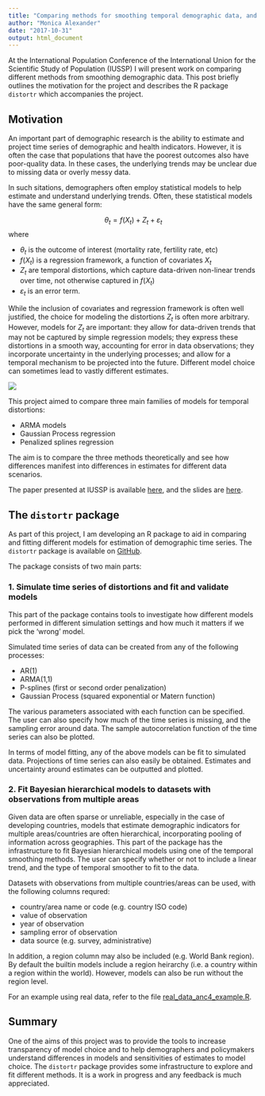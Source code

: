 ```yaml
---
title: "Comparing methods for smoothing temporal demographic data, and the distortr package"
author: "Monica Alexander"
date: "2017-10-31"
output: html_document
---
```

At the International Population Conference of the International Union for the Scientific Study of Population (IUSSP) I will present work on comparing different methods from smoothing demographic data. This post briefly outlines the motivation for the project and describes the R package `distortr` which accompanies the project. 


## Motivation
An important part of demographic research is the ability to estimate and project time series of demographic and health indicators. However, it is often the case that populations that have the poorest outcomes also have poor-quality data. In these cases, the underlying trends may be unclear due to missing data or overly messy data.

In such sitations, demographers often employ statistical models to help estimate and understand underlying trends. Often, these statistical models have the same general form:

$$
\theta_t = f(X_t) + Z_t + \varepsilon_t
$$
where

- $\theta_t$ is the outcome of interest (mortality rate, fertility rate, etc)
- $f(X_t)$ is a regression framework, a function of covariates $X_t$
- $Z_t$ are temporal distortions, which capture data-driven non-linear trends over time, not otherwise captured in $f(X_t)$
- $\varepsilon_t$ is an error term. 

While the inclusion of covariates and regression framework is often well justified, the choice for modeling the distortions $Z_t$ is often more arbitrary. However, models for $Z_t$ are important: they allow for data-driven trends that may not be captured by simple regression models; they express these distortions in a smooth way, accounting for error in data observations; they incorporate uncertainty in the underlying processes; and allow for a temporal mechanism to be projected into the future. Different model choice can sometimes lead to vastly different estimates.

<img src="/img/compbol.png">

This project aimed to compare three main families of models for temporal distortions: 

- ARMA models
- Gaussian Process regression
- Penalized splines regression

The aim is to compare the three methods theoretically and see how differences manifest into differences in estimates for different data scenarios. 

The paper presented at IUSSP is available [here](https://www.monicaalexander.com/pdf/temporal_smoothing.pdf), and the slides are [here](https://github.com/MJAlexander/distortr/blob/master/IUSSP_011117.pdf).

## The `distortr` package

As part of this project, I am developing an R package to aid in comparing and fitting different models for estimation of demographic time series. The `distortr` package is available on [GitHub](https://github.com/MJAlexander/distortr).

The package consists of two main parts:

### 1. Simulate time series of distortions and fit and validate models
This part of the package contains tools to investigate how different models performed in different simulation settings and how much it matters if we pick the 'wrong' model. 

Simulated time series of data can be created from any of the following processes:

- AR(1) 
- ARMA(1,1)
- P-splines (first or second order penalization)
- Gaussian Process (squared exponential or Matern function)

The various parameters associated with each function can be specified. The user can also specify how much of the time series is missing, and the sampling error around data. The sample autocorrelation function of the time series can also be plotted.

In terms of model fitting, any of the above models can be fit to simulated data. Projections of time series can also easily be obtained. Estimates and uncertainty around estimates can be outputted and plotted. 

### 2. Fit Bayesian hierarchical models to datasets with observations from multiple areas

Given data are often sparse or unreliable, especially in the case of developing countries, models that estimate demographic indicators for multiple areas/countries are often hierarchical, incorporating pooling of information across geographies. This part of the package has the infrastructure to fit Bayesian hierarchical models using one of the temporal smoothing methods. The user can specify whether or not to include a linear trend, and the type of temporal smoother to fit to the data. 

Datasets with observations from multiple countries/areas can be used, with the following columns requred:

- country/area name or code (e.g. country ISO code)
- value of observation
- year of observation
- sampling error of observation
- data source (e.g. survey, administrative)

In addition, a region column may also be included (e.g. World Bank region). By default the builtin models include a region heirarchy (i.e. a country within a region within the world). However, models can also be run without the region level. 

For an example using real data, refer to the file [real_data_anc4_example.R](https://github.com/MJAlexander/distortr/blob/master/real_data_anc4_example.R).

## Summary

One of the aims of this project was to provide the tools to increase transparency of model choice and to help demographers and policymakers understand differences in models and sensitivities of estimates to model choice. The `distortr` package provides some infrastructure to explore and fit different methods. It is a work in progress and any feedback is much appreciated. 

